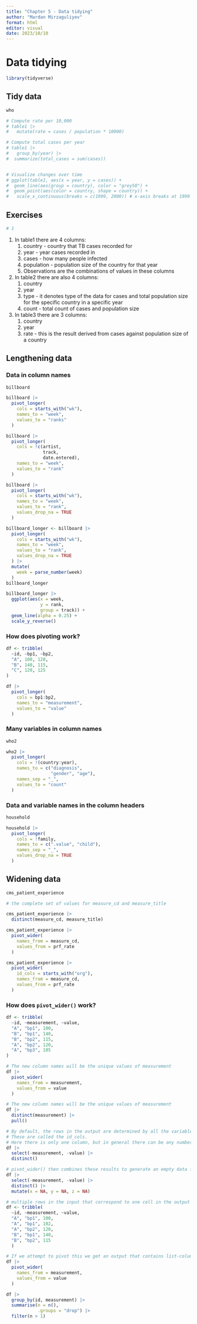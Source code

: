 ```yaml
---
title: "Chapter 5 - Data tidying"
author: "Mardan Mirzaguliyev"
format: html
editor: visual
date: 2023/10/10
---
```


# Data tidying

```r
library(tidyverse)
```

## **Tidy data**

```r
who
```

```r
# Compute rate per 10,000
# table1 |>
#   mutate(rate = cases / population * 10000)

# Compute total cases per year
# table1 |> 
#   group_by(year) |> 
#  summarize(total_cases = sum(cases))


# Visualize changes over time
# ggplot(table1, aes(x = year, y = cases)) +
#  geom_line(aes(group = country), color = "grey50") +
#  geom_point(aes(color = country, shape = country)) +
#   scale_x_continuous(breaks = c(1999, 2000)) # x-axis breaks at 1999 and 2000
```

## Exercises

```r
# 1
```

1.  In table1 there are 4 columns:
    1.  country - country that TB cases recorded for
    2.  year - year cases recorded in
    3.  cases - how many people infected
    4.  population - population size of the country for that year
    5.  Observations are the combinations of values in these columns
2.  In table2 there are also 4 columns:
    1.  country
    2.  year
    3.  type - it denotes type of the data for cases and total population size for the specific country in a specific year
    4.  count - total count of cases and population size
3.  In table3 there are 3 columns:
    1.  country
    2.  year
    3.  rate - this is the result derived from cases against population size of a country

## **Lengthening data**

### **Data in column names**

```r
billboard
```

```r
billboard |> 
  pivot_longer(
    cols = starts_with("wk"),
    names_to = "week",
    values_to = "ranks"
  )
```

```r
billboard |> 
  pivot_longer(
    cols = !c(artist, 
              track, 
              date.entered),
    names_to = "week",
    values_to = "rank"
  )
```

```r
billboard |> 
  pivot_longer(
    cols = starts_with("wk"),
    names_to = "week",
    values_to = "rank",
    values_drop_na = TRUE
  )
```

```r
billboard_longer <- billboard |> 
  pivot_longer(
    cols = starts_with("wk"),
    names_to = "week",
    values_to = "rank",
    values_drop_na = TRUE
  ) |> 
  mutate(
    week = parse_number(week)
  )
billboard_longer
```

```r
billboard_longer |> 
  ggplot(aes(x = week,
             y = rank,
             group = track)) +
  geom_line(alpha = 0.25) +
  scale_y_reverse()
```

### **How does pivoting work?**

```r
df <- tribble(
  ~id, ~bp1, ~bp2,
  "A", 100, 120,
  "B", 140, 115,
  "C", 120, 125
)
```

```r
df |> 
  pivot_longer(
    cols = bp1:bp2,
    names_to = "measurement",
    values_to = "value"
  )
```

### **Many variables in column names**

```r
who2
```

```r
who2 |> 
  pivot_longer(
    cols = !(country:year),
    names_to = c("diagnosis", 
                 "gender", "age"),
    names_sep = "_",
    values_to = "count"
  )
```

### **Data and variable names in the column headers**

```r
household
```

```r
household |> 
  pivot_longer(
    cols = !family,
    names_to = c(".value", "child"),
    names_sep = "_",
    values_drop_na = TRUE
  )
```

## **Widening data**

```r
cms_patient_experience
```

```r
# the complete set of values for measure_cd and measure_title

cms_patient_experience |> 
  distinct(measure_cd, measure_title)
```

```r
cms_patient_experience |> 
  pivot_wider(
    names_from = measure_cd,
    values_from = prf_rate
  )
```

```r
cms_patient_experience |> 
  pivot_wider(
    id_cols = starts_with("org"),
    names_from = measure_cd,
    values_from = prf_rate
  )
```

### **How does `pivot_wider()` work?**

```r
df <- tribble(
  ~id, ~measurement, ~value,
  "A", "bp1", 100,
  "B", "bp1", 140,
  "B", "bp2", 115,
  "A", "bp2", 120,
  "A", "bp3", 105
)
```

```r
# The new column names will be the unique values of measurement
df |> 
  pivot_wider(
    names_from = measurement,
    values_from = value
  )
```

```r
# The new column names will be the unique values of measurement
df |> 
  distinct(measurement) |> 
  pull()
```

```r
# By default, the rows in the output are determined by all the variables that aren’t going into the new names or values
# These are called the id_cols.
# Here there is only one column, but in general there can be any number.
df |> 
  select(-measurement, -value) |> 
  distinct()
```

```r
# pivot_wider() then combines these results to generate an empty data frame
df |> 
  select(-measurement, -value) |> 
  distinct() |> 
  mutate(x = NA, y = NA, z = NA)
```

```r
# multiple rows in the input that correspond to one cell in the output
df <- tribble(
  ~id, ~measurement, ~value,
  "A", "bp1", 100,
  "A", "bp1", 102,
  "A", "bp2", 120,
  "B", "bp1", 140,
  "B", "bp2", 115
  )
```

```r
# If we attempt to pivot this we get an output that contains list-columns
df |> 
  pivot_wider(
    names_from = measurement,
    values_from = value
  )
```

```r
df |> 
  group_by(id, measurement) |>
  summarise(n = n(), 
            .groups = "drop") |> 
  filter(n > 1)
```
